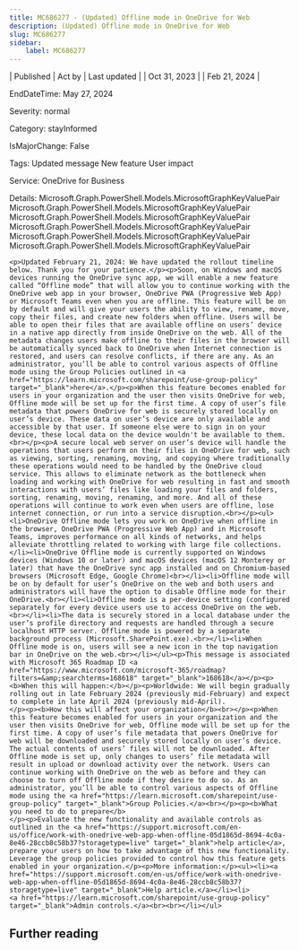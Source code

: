 ```yaml
---
title: MC686277 - (Updated) Offline mode in OneDrive for Web
description: (Updated) Offline mode in OneDrive for Web
slug: MC686277
sidebar:
    label: MC686277
---
```



| Published | Act by | Last updated |
| Oct 31, 2023 |  | Feb 21, 2024 |

EndDateTime: May 27, 2024

Severity: normal

Category: stayInformed

IsMajorChange: False

Tags: Updated message New feature User impact

Service: OneDrive for Business

Details: Microsoft.Graph.PowerShell.Models.MicrosoftGraphKeyValuePair Microsoft.Graph.PowerShell.Models.MicrosoftGraphKeyValuePair Microsoft.Graph.PowerShell.Models.MicrosoftGraphKeyValuePair Microsoft.Graph.PowerShell.Models.MicrosoftGraphKeyValuePair Microsoft.Graph.PowerShell.Models.MicrosoftGraphKeyValuePair Microsoft.Graph.PowerShell.Models.MicrosoftGraphKeyValuePair

```
<p>Updated February 21, 2024: We have updated the rollout timeline below. Thank you for your patience.</p><p>Soon, on Windows and macOS devices running the OneDrive sync app, we will enable a new feature called “Offline mode” that will allow you to continue working with the OneDrive web app in your browser, OneDrive PWA (Progressive Web App) or Microsoft Teams even when you are offline. This feature will be on by default and will give your users the ability to view, rename, move, copy their files, and create new folders when offline. Users will be able to open their files that are available offline on users’ device in a native app directly from inside OneDrive on the web. All of the metadata changes users make offline to their files in the browser will be automatically synced back to OneDrive when Internet connection is restored, and users can resolve conflicts, if there are any. As an administrator, you’ll be able to control various aspects of Offline mode using the Group Policies outlined in <a href="https://learn.microsoft.com/sharepoint/use-group-policy" target="_blank">here</a>.</p><p>When this feature becomes enabled for users in your organization and the user then visits OneDrive for web, Offline mode will be set up for the first time. A copy of user’s file metadata that powers OneDrive for web is securely stored locally on user’s device. These data on user’s device are only available and accessible by that user. If someone else were to sign in on your device, these local data on the device wouldn't be available to them.<br></p><p>A secure local web server on user’s device will handle the operations that users perform on their files in OneDrive for web, such as viewing, sorting, renaming, moving, and copying where traditionally these operations would need to be handled by the OneDrive cloud service. This allows to eliminate network as the bottleneck when loading and working with OneDrive for web resulting in fast and smooth interactions with users’ files like loading your files and folders, sorting, renaming, moving, renaming, and more. And all of these operations will continue to work even when users are offline, lose internet connection, or run into a service disruption.<br></p><ul><li>OneDrive Offline mode lets you work on OneDrive when offline in the browser, OneDrive PWA (Progressive Web App) and in Microsoft Teams, improves performance on all kinds of networks, and helps alleviate throttling related to working with large file collections.</li><li>OneDrive Offline mode is currently supported on Windows devices (Windows 10 or later) and macOS devices (macOS 12 Monterey or later) that have the OneDrive sync app installed and on Chromium-based browsers (Microsoft Edge, Google Chrome)<br></li><li>Offline mode will be on by default for user’s OneDrive on the web and both users and administrators will have the option to disable Offline mode for their OneDrive.<br></li><li>Offline mode is a per-device setting (configured separately for every device users use to access OneDrive on the web.<br></li><li>The data is securely stored in a local database under the user’s profile directory and requests are handled through a secure localhost HTTP server. Offline mode is powered by a separate background process (Microsoft.SharePoint.exe).<br></li><li>When Offline mode is on, users will see a new icon in the top navigation bar in OneDrive on the web.<br></li></ul><p>This message is associated with Microsoft 365 Roadmap ID <a href="https://www.microsoft.com/microsoft-365/roadmap?filters=&amp;searchterms=168618" target="_blank">168618</a></p><p><b>When this will happen:</b></p><p>Worldwide: We will begin gradually rolling out in late February 2024 (previously mid-February) and expect to complete in late April 2024 (previously mid-April).
</p><p><b>How this will affect your organization</b><br></p><p>When this feature becomes enabled for users in your organization and the user then visits OneDrive for web, Offline mode will be set up for the first time. A copy of user’s file metadata that powers OneDrive for web will be downloaded and securely stored locally on user’s device. The actual contents of users’ files will not be downloaded. After Offline mode is set up, only changes to users’ file metadata will result in upload or download activity over the network. Users can continue working with OneDrive on the web as before and they can choose to turn off Offline mode if they desire to do so. As an administrator, you’ll be able to control various aspects of Offline mode using the <a href="https://learn.microsoft.com/sharepoint/use-group-policy" target="_blank">Group Policies.</a><br></p><p><b>What you need to do to prepare</b>
</p><p>Evaluate the new functionality and available controls as outlined in the <a href="https://support.microsoft.com/en-us/office/work-with-onedrive-web-app-when-offline-05d1865d-8694-4c0a-8e46-28ccb8c58b37?storagetype=live" target="_blank">help article</a>, prepare your users on how to take advantage of this new functionality. Leverage the group policies provided to control how this feature gets enabled in your organization.</p><p>More information:</p><ul><li><a href="https://support.microsoft.com/en-us/office/work-with-onedrive-web-app-when-offline-05d1865d-8694-4c0a-8e46-28ccb8c58b37?storagetype=live" target="_blank">Help article.</a></li><li>
<a href="https://learn.microsoft.com/sharepoint/use-group-policy" target="_blank">Admin controls.</a><br><br></li></ul>
```

## Further reading
